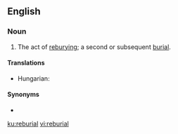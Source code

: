 ==English==

===Noun===
{{en-noun}}
# The act of [[rebury]]ing; a second or subsequent [[burial]].

====Translations====
{{trans-top|second or subsequent burial}}
* Hungarian: {{t|hu|újratemetés}}
{{trans-mid}}
{{trans-bottom}}

====Synonyms====
* {{l|en|reinterment}}

[[ku:reburial]]
[[vi:reburial]]